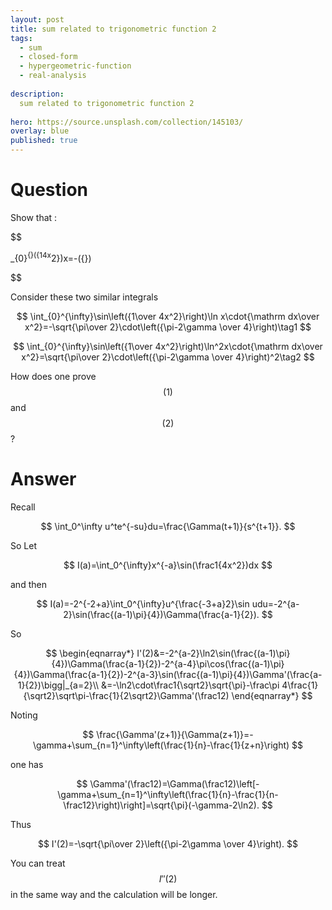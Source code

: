 ---
layout: post
title: sum related to trigonometric function 2
tags:
  - sum  
  - closed-form
  - hypergeometric-function
  - real-analysis
  
description:  
  sum related to trigonometric function 2
  
hero: https://source.unsplash.com/collection/145103/
overlay: blue
published: true
---


# Question

Show that :

$$

\int_{0}^{\infty}\sin\left({1\over 4x^2}\right)\ln x\cdot{\mathrm dx\over x^2}=-\sqrt{\pi\over 2}\cdot\left({\pi-2\gamma \over 4}\right)

$$


<!--break-->

Consider these two similar integrals


$$
\int_{0}^{\infty}\sin\left({1\over 4x^2}\right)\ln x\cdot{\mathrm dx\over x^2}=-\sqrt{\pi\over 2}\cdot\left({\pi-2\gamma \over 4}\right)\tag1
$$



$$
\int_{0}^{\infty}\sin\left({1\over 4x^2}\right)\ln^2x\cdot{\mathrm dx\over x^2}=\sqrt{\pi\over 2}\cdot\left({\pi-2\gamma \over 4}\right)^2\tag2
$$


How does one prove $$(1)$$ and $$(2)$$?

# Answer

Recall

$$
 \int_0^\infty u^te^{-su}du=\frac{\Gamma(t+1)}{s^{t+1}}. 
$$

So
\begin{eqnarray*}
&&\int_{0}^{\infty}u^{t}\sin u\mathrm du\\
&=&\lim_{\epsilon\to0^+}\Im \int_{\epsilon}^{\infty}u^{t} e^{iu}\mathrm du=\Im \frac{\Gamma(t+1)}{(-i)^{t+1}}\\
&=&\Im \Gamma(t+1)(i)^{t+1}=\Gamma(t+1)\sin(\frac{(t+1)\pi}{2}).
\end{eqnarray*}
Let

$$
 I(a)=\int_0^{\infty}x^{-a}\sin(\frac1{4x^2})dx 
$$

and then

$$
I(a)=-2^{-2+a}\int_0^{\infty}u^{\frac{-3+a}2}\sin udu=-2^{a-2}\sin(\frac{(a-1)\pi}{4})\Gamma(\frac{a-1}{2}). 
$$

So

$$
\begin{eqnarray*}
I'(2)&=-2^{a-2}\ln2\sin(\frac{(a-1)\pi}{4})\Gamma(\frac{a-1}{2})-2^{a-4}\pi\cos(\frac{(a-1)\pi}{4})\Gamma(\frac{a-1}{2})-2^{a-3}\sin(\frac{(a-1)\pi}{4})\Gamma'(\frac{a-1}{2})\bigg|_{a=2}\\
&=-\ln2\cdot\frac1{\sqrt2}\sqrt{\pi}-\frac\pi 4\frac{1}{\sqrt2}\sqrt\pi-\frac{1}{2\sqrt2}\Gamma'(\frac12)
\end{eqnarray*}
$$

Noting

$$
 \frac{\Gamma'(z+1)}{\Gamma(z+1)}=-\gamma+\sum_{n=1}^\infty\left(\frac{1}{n}-\frac{1}{z+n}\right)
$$

one has

$$
 \Gamma'(\frac12)=\Gamma(\frac12)\left[-\gamma+\sum_{n=1}^\infty\left(\frac{1}{n}-\frac{1}{n-\frac12}\right)\right]=\sqrt{\pi}(-\gamma-2\ln2).
$$

Thus

$$
 I'(2)=-\sqrt{\pi\over 2}\left({\pi-2\gamma \over 4}\right). 
$$

You can treat $$I''(2)$$ in the same way and the calculation will be longer.